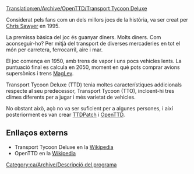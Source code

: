 [[Translation:en/Archive/OpenTTD/Transport Tycoon Deluxe]]

Considerat pels fans com un dels millors jocs de la història, va ser creat per [http://www.chrissawyer.com Chris Sawyer] en 1995.

La premissa bàsica del joc és guanyar diners. Molts diners. Com aconseguir-ho? Per mitjà del transport de diverses mercaderies en tot el món per carretera, ferrocarril, aire i mar.

El joc comença en 1950, amb trens de vapor i uns pocs vehicles lents. La puntuació final es calcula en 2050, moment en què pots comprar avions supersònics i trens [[ca/Manual/Base Set/MagLev|MagLev]].

Transport Tycoon Deluxe (TTD) tenia moltes característiques addicionals respecte al seu predecessor, Transport Tycoon (TTO), incloent-hi tres climes diferents per a jugar i més varietat de vehicles.

No obstant això, açò no va ser suficient per a algunes persones, i així posteriorment es van crear [[ca/Archive/OpenTTD/TTDPatch|TTDPatch]] i [[ca/Manual/Main Page|OpenTTD]].

==Enllaços externs==
* Transport Tycoon Deluxe en la [https://www.wikipedia.org/wiki/ca:Transport_Tycoon Wikipedia]
* OpenTTD en la [https://www.wikipedia.org/wiki/ca:OpenTTD Wikipedia]
[[Category:ca/Archive/Descripció del programa]]